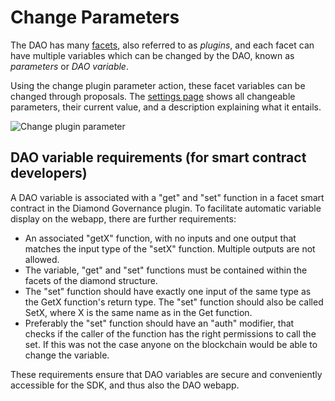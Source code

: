 # Change Parameters

The DAO has many [facets](/diamond/facets), also referred to as _plugins_, and each facet can have multiple variables which can be changed by the DAO, known as _parameters_ or _DAO variable_.

Using the change plugin parameter action, these facet variables can be changed through proposals.
The [settings page](https://dao.secureseco.org/settings) shows all changeable parameters, their current value, and a description explaining what it entails.

![Change plugin parameter](/img/change-plugin-parameter-input.png)

## DAO variable requirements (for smart contract developers)

A DAO variable is associated with a "get" and "set" function in a facet smart contract in the Diamond Governance plugin. To facilitate automatic variable display on the webapp, there are further requirements:

- An associated "getX" function, with no inputs and one output that matches the input type of the "setX" function. Multiple outputs are not allowed.
- The variable, "get" and "set" functions must be contained within the facets of the diamond structure.
- The "set" function should have exactly one input of the same type as the GetX function's return type. The "set" function should also be called SetX, where X is the same name as in the Get function. 
- Preferably the "set" function should have an "auth" modifier, that checks if the caller of the function has the right permissions to call the set. If this was not the case anyone on the blockchain would be able to change the variable. 

These requirements ensure that DAO variables are secure and conveniently accessible for the SDK, and thus also the DAO webapp.
